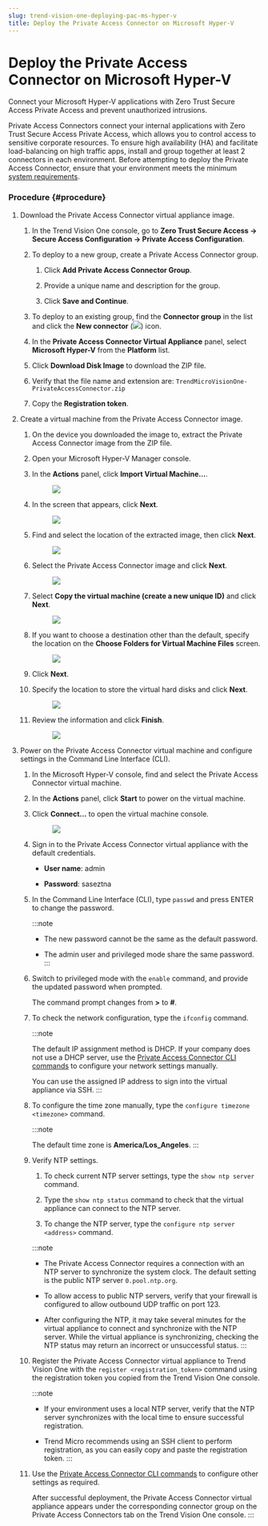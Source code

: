 ```yaml
---
slug: trend-vision-one-deploying-pac-ms-hyper-v
title: Deploy the Private Access Connector on Microsoft Hyper-V
---
```

# Deploy the Private Access Connector on Microsoft Hyper-V

Connect your Microsoft Hyper-V applications with Zero Trust Secure Access Private Access and prevent unauthorized intrusions.

Private Access Connectors connect your internal applications with Zero Trust Secure Access Private Access, which allows you to control access to sensitive corporate resources. To ensure high availability (HA) and facilitate load-balancing on high traffic apps, install and group together at least 2 connectors in each environment. Before attempting to deploy the Private Access Connector, ensure that your environment meets the minimum [system requirements](pa-connector-system-reqs.mdx).

### Procedure {#procedure}

1.  Download the Private Access Connector virtual appliance image.

    1.  In the Trend Vision One console, go to **Zero Trust Secure Access → Secure Access Configuration → Private Access Configuration**.

    2.  To deploy to a new group, create a Private Access Connector group.

        1.  Click **Add Private Access Connector Group**.

        2.  Provide a unique name and description for the group.

        3.  Click **Save and Continue**.

    3.  To deploy to an existing group, find the **Connector group** in the list and click the **New connector** (![](/images/add_connector=683f3c84-a774-40c0-bd9b-4663fcd2b53f.webp)) icon.

    4.  In the **Private Access Connector Virtual Appliance** panel, select **Microsoft Hyper-V** from the **Platform** list.

    5.  Click **Download Disk Image** to download the ZIP file.

    6.  Verify that the file name and extension are: `TrendMicroVisionOne-PrivateAccessConnector.zip`

    7.  Copy the **Registration token**.

2.  Create a virtual machine from the Private Access Connector image.

    1.  On the device you downloaded the image to, extract the Private Access Connector image from the ZIP file.

    2.  Open your Microsoft Hyper-V Manager console.

    3.  In the **Actions** panel, click **Import Virtual Machine...**.

        <figure>
        <img src="./images/HyperV-001-Import=GUID-880b6161-d638-4ac4-a426-53ee15640931.webp" />
        </figure>

    4.  In the screen that appears, click **Next**.

        <figure>
        <img src="./images/HyperV-002-Next=GUID-1636e2c8-088b-439a-8ef7-3a3a832f36a8.webp" />
        </figure>

    5.  Find and select the location of the extracted image, then click **Next**.

        <figure>
        <img src="./images/HyperV-003-Locate=GUID-d3aa926e-53e2-4027-86da-9dd081106a90.webp" />
        </figure>

    6.  Select the Private Access Connector image and click **Next**.

        <figure>
        <img src="./images/HyperV-004-Select=GUID-20103c98-e5e7-4286-8e6f-6e3564d81896.webp" />
        </figure>

    7.  Select **Copy the virtual machine (create a new unique ID)** and click **Next**.

        <figure>
        <img src="./images/HyperV-005-Copy=GUID-4474ebdd-3e9f-4d3b-8ed9-d993c7e1c379.webp" />
        </figure>

    8.  If you want to choose a destination other than the default, specify the location on the **Choose Folders for Virtual Machine Files** screen.

        <figure>
        <img src="./images/HyperV-006-Destination=GUID-5862833f-6983-4a2c-9c9d-913115e46d76.webp" />
        </figure>

    9.  Click **Next**.

    10. Specify the location to store the virtual hard disks and click **Next**.

        <figure>
        <img src="./images/HyperV-007-Storage=GUID-a7dabe62-2daa-41c3-8b65-ea161c7f5a5e.webp" />
        </figure>

    11. Review the information and click **Finish**.

        <figure>
        <img src="./images/HyperV-008-Finish=GUID-3eaa2b13-2e5c-4622-b8ca-a134e518cf19.webp" />
        </figure>

3.  Power on the Private Access Connector virtual machine and configure settings in the Command Line Interface (CLI).

    1.  In the Microsoft Hyper-V console, find and select the Private Access Connector virtual machine.

    2.  In the **Actions** panel, click **Start** to power on the virtual machine.

    3.  Click **Connect...** to open the virtual machine console.

        <figure>
        <img src="./images/HyperV-009-Start=GUID-7771db97-2961-4e40-95bf-eb796c06571f.webp" />
        </figure>

    4.  Sign in to the Private Access Connector virtual appliance with the default credentials.

        - **User name**: admin

        - **Password**: saseztna

    5.  In the Command Line Interface (CLI), type `passwd` and press ENTER to change the password.

        :::note

        - The new password cannot be the same as the default password.

        - The admin user and privileged mode share the same password.
        :::

    6.  Switch to privileged mode with the `enable` command, and provide the updated password when prompted.

        The command prompt changes from **\>** to **\#**.

    7.  To check the network configuration, type the `ifconfig` command.

        :::note

        The default IP assignment method is DHCP. If your company does not use a DHCP server, use the [Private Access Connector CLI commands](private-access-connector-cli.mdx) to configure your network settings manually.

        You can use the assigned IP address to sign into the virtual appliance via SSH.
        :::

    8.  To configure the time zone manually, type the `configure timezone <timezone>` command.

        :::note

        The default time zone is **America/Los_Angeles**.
        :::

    9.  Verify NTP settings.

        1.  To check current NTP server settings, type the `show ntp server` command.

        2.  Type the `show ntp status` command to check that the virtual appliance can connect to the NTP server.

        3.  To change the NTP server, type the `configure ntp server <address>` command.

        :::note

        - The Private Access Connector requires a connection with an NTP server to synchronize the system clock. The default setting is the public NTP server `0.pool.ntp.org`.

        - To allow access to public NTP servers, verify that your firewall is configured to allow outbound UDP traffic on port 123.

        - After configuring the NTP, it may take several minutes for the virtual appliance to connect and synchronize with the NTP server. While the virtual appliance is synchronizing, checking the NTP status may return an incorrect or unsuccessful status.
        :::

    10. Register the Private Access Connector virtual appliance to Trend Vision One with the `register <registration_token>` command using the registration token you copied from the Trend Vision One console.

        :::note

        - If your environment uses a local NTP server, verify that the NTP server synchronizes with the local time to ensure successful registration.

        - Trend Micro recommends using an SSH client to perform registration, as you can easily copy and paste the registration token.
        :::

    11. Use the [Private Access Connector CLI commands](private-access-connector-cli.mdx) to configure other settings as required.

        After successful deployment, the Private Access Connector virtual appliance appears under the corresponding connector group on the Private Access Connectors tab on the Trend Vision One console.
:::

